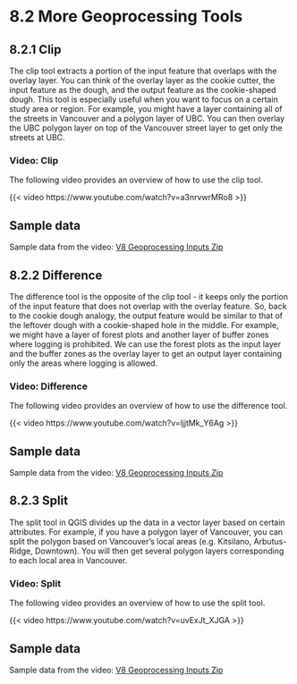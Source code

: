 # 8.2 More Geoprocessing Tools {.unnumbered}

## 8.2.1 Clip

The clip tool extracts a portion of the input feature that overlaps with the overlay layer. You can think of the overlay layer as the cookie cutter, the input feature as the dough, and the output feature as the cookie-shaped dough. This tool is especially useful when you want to focus on a certain study area or region. For example, you might have a layer containing all of the streets in Vancouver and a polygon layer of UBC. You can then overlay the UBC polygon layer on top of the Vancouver street layer to get only the streets at UBC.

### Video: Clip

The following video provides an overview of how to use the clip tool.

{{< video https://www.youtube.com/watch?v=a3nrvwrMRo8 >}}

::: callout-tip
# Sample data

Sample data from the video: [V8 Geoprocessing Inputs Zip](/external_files/V8_Geoprocessing_Inputs_Only.zip)
:::

## 8.2.2 Difference

The difference tool is the opposite of the clip tool - it keeps only the portion of the input feature that does not overlap with the overlay feature. So, back to the cookie dough analogy, the output feature would be similar to that of the leftover dough with a cookie-shaped hole in the middle. For example, we might have a layer of forest plots and another layer of buffer zones where logging is prohibited. We can use the forest plots as the input layer and the buffer zones as the overlay layer to get an output layer containing only the areas where logging is allowed.

### Video: Difference

The following video provides an overview of how to use the difference tool.

{{< video https://www.youtube.com/watch?v=ljjtMk_Y6Ag >}}

::: callout-tip
# Sample data

Sample data from the video: [V8 Geoprocessing Inputs Zip](/external_files/V8_Geoprocessing_Inputs_Only.zip)
:::

## 8.2.3 Split

The split tool in QGIS divides up the data in a vector layer based on certain attributes. For example, if you have a polygon layer of Vancouver, you can split the polygon based on Vancouver's local areas (e.g. Kitsilano, Arbutus-Ridge, Downtown). You will then get several polygon layers corresponding to each local area in Vancouver.

### Video: Split

The following video provides an overview of how to use the split tool.

{{< video https://www.youtube.com/watch?v=uvExJt_XJGA >}}

::: callout-tip
# Sample data

Sample data from the video: [V8 Geoprocessing Inputs Zip](/external_files/V8_Geoprocessing_Inputs_Only.zip)
:::
